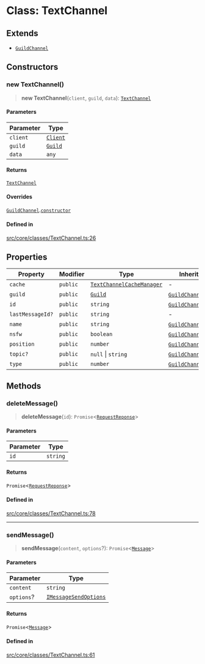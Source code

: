 # Class: TextChannel

## Extends

- [`GuildChannel`](GuildChannel.mdx)

## Constructors

### new TextChannel()

> **new TextChannel**(`client`, `guild`, `data`): [`TextChannel`](TextChannel.mdx)

#### Parameters

| Parameter | Type |
| ------ | ------ |
| `client` | [`Client`](Client.mdx) |
| `guild` | [`Guild`](Guild.mdx) |
| `data` | `any` |

#### Returns

[`TextChannel`](TextChannel.mdx)

#### Overrides

[`GuildChannel`](GuildChannel.mdx).[`constructor`](GuildChannel.mdx#constructors)

#### Defined in

[src/core/classes/TextChannel.ts:26](https://github.com/justheimsk/cordium.js/blob/1bf2a638b90afa5ef4b22005e7b70c138a2c2b3e/src/core/classes/TextChannel.ts#L26)

## Properties

| Property | Modifier | Type | Inherited from | Defined in |
| ------ | ------ | ------ | ------ | ------ |
| `cache` | `public` | [`TextChannelCacheManager`](TextChannelCacheManager.mdx) | - | [src/core/classes/TextChannel.ts:22](https://github.com/justheimsk/cordium.js/blob/1bf2a638b90afa5ef4b22005e7b70c138a2c2b3e/src/core/classes/TextChannel.ts#L22) |
| `guild` | `public` | [`Guild`](Guild.mdx) | [`GuildChannel`](GuildChannel.mdx).`guild` | [src/core/classes/GuildChannel.ts:11](https://github.com/justheimsk/cordium.js/blob/1bf2a638b90afa5ef4b22005e7b70c138a2c2b3e/src/core/classes/GuildChannel.ts#L11) |
| `id` | `public` | `string` | [`GuildChannel`](GuildChannel.mdx).`id` | [src/core/classes/GuildChannel.ts:5](https://github.com/justheimsk/cordium.js/blob/1bf2a638b90afa5ef4b22005e7b70c138a2c2b3e/src/core/classes/GuildChannel.ts#L5) |
| `lastMessageId?` | `public` | `string` | - | [src/core/classes/TextChannel.ts:21](https://github.com/justheimsk/cordium.js/blob/1bf2a638b90afa5ef4b22005e7b70c138a2c2b3e/src/core/classes/TextChannel.ts#L21) |
| `name` | `public` | `string` | [`GuildChannel`](GuildChannel.mdx).`name` | [src/core/classes/GuildChannel.ts:6](https://github.com/justheimsk/cordium.js/blob/1bf2a638b90afa5ef4b22005e7b70c138a2c2b3e/src/core/classes/GuildChannel.ts#L6) |
| `nsfw` | `public` | `boolean` | [`GuildChannel`](GuildChannel.mdx).`nsfw` | [src/core/classes/GuildChannel.ts:8](https://github.com/justheimsk/cordium.js/blob/1bf2a638b90afa5ef4b22005e7b70c138a2c2b3e/src/core/classes/GuildChannel.ts#L8) |
| `position` | `public` | `number` | [`GuildChannel`](GuildChannel.mdx).`position` | [src/core/classes/GuildChannel.ts:9](https://github.com/justheimsk/cordium.js/blob/1bf2a638b90afa5ef4b22005e7b70c138a2c2b3e/src/core/classes/GuildChannel.ts#L9) |
| `topic?` | `public` | `null` \| `string` | [`GuildChannel`](GuildChannel.mdx).`topic` | [src/core/classes/GuildChannel.ts:10](https://github.com/justheimsk/cordium.js/blob/1bf2a638b90afa5ef4b22005e7b70c138a2c2b3e/src/core/classes/GuildChannel.ts#L10) |
| `type` | `public` | `number` | [`GuildChannel`](GuildChannel.mdx).`type` | [src/core/classes/GuildChannel.ts:7](https://github.com/justheimsk/cordium.js/blob/1bf2a638b90afa5ef4b22005e7b70c138a2c2b3e/src/core/classes/GuildChannel.ts#L7) |

## Methods

### deleteMessage()

> **deleteMessage**(`id`): `Promise`\<[`RequestReponse`](RequestReponse.mdx)\>

#### Parameters

| Parameter | Type |
| ------ | ------ |
| `id` | `string` |

#### Returns

`Promise`\<[`RequestReponse`](RequestReponse.mdx)\>

#### Defined in

[src/core/classes/TextChannel.ts:78](https://github.com/justheimsk/cordium.js/blob/1bf2a638b90afa5ef4b22005e7b70c138a2c2b3e/src/core/classes/TextChannel.ts#L78)

***

### sendMessage()

> **sendMessage**(`content`, `options`?): `Promise`\<[`Message`](Message.mdx)\>

#### Parameters

| Parameter | Type |
| ------ | ------ |
| `content` | `string` |
| `options`? | [`IMessageSendOptions`](../interfaces/IMessageSendOptions.mdx) |

#### Returns

`Promise`\<[`Message`](Message.mdx)\>

#### Defined in

[src/core/classes/TextChannel.ts:61](https://github.com/justheimsk/cordium.js/blob/1bf2a638b90afa5ef4b22005e7b70c138a2c2b3e/src/core/classes/TextChannel.ts#L61)
